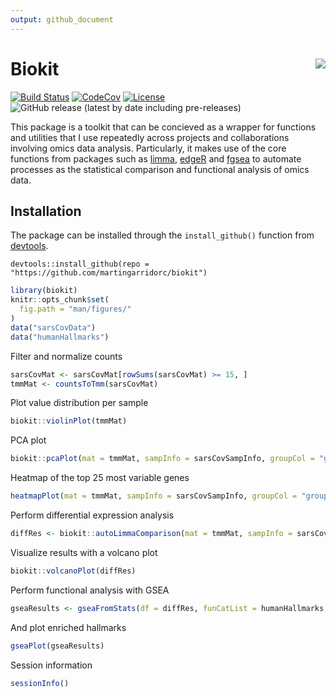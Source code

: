 ```yaml
---
output: github_document
---
```


# Biokit <img src="man/figures/biokit_logo.svg" align="right" />

[![Build Status](https://travis-ci.com/martingarridorc/biokit.svg?branch=master)](https://travis-ci.com/martingarridorc/biokit)
[![CodeCov](https://codecov.io/gh/martingarridorc/biokit/branch/master/graph/badge.svg)](https://codecov.io/gh/martingarridorc/biokit/)
[![License](https://img.shields.io/github/license/martingarridorc/biokit.svg?color=yellow)](https://github.com/martingarridorc/biokit/blob/master/LICENSE)
![GitHub release (latest by date including pre-releases)](https://img.shields.io/github/v/release/martingarridorc/biokit?include_prereleases)

This package is a toolkit that can be concieved as a wrapper for functions and utilities that I use repeatedly across projects and collaborations involving omics data analysis. Particularly, it makes use of the core functions from packages such as [limma](https://bioconductor.org/packages/release/bioc/html/limma.html), [edgeR](https://bioconductor.org/packages/release/bioc/html/edgeR.html) and [fgsea](https://bioconductor.org/packages/release/bioc/html/fgsea.html) to automate processes as the statistical comparison and functional analysis of omics data.

## Installation

The package can be installed through the `install_github()` function from [devtools](https://cran.r-project.org/web/packages/devtools/index.html).

```
devtools::install_github(repo = "https://github.com/martingarridorc/biokit")
```

```r
library(biokit)
knitr::opts_chunk$set(
  fig.path = "man/figures/"
)
data("sarsCovData")
data("humanHallmarks")
```

Filter and normalize counts

```r
sarsCovMat <- sarsCovMat[rowSums(sarsCovMat) >= 15, ]
tmmMat <- countsToTmm(sarsCovMat)
```

Plot value distribution per sample

```r
biokit::violinPlot(tmmMat)
```


PCA plot

```r
biokit::pcaPlot(mat = tmmMat, sampInfo = sarsCovSampInfo, groupCol = "group")
```

Heatmap of the top 25 most variable genes

```r
heatmapPlot(mat = tmmMat, sampInfo = sarsCovSampInfo, groupCol = "group",scaleBy = "row",  nTop = 25)
```

Perform differential expression analysis

```r
diffRes <- biokit::autoLimmaComparison(mat = tmmMat, sampInfo = sarsCovSampInfo, groupCol = "group")
```

Visualize results with a volcano plot

```r
biokit::volcanoPlot(diffRes)
```

Perform functional analysis with GSEA

```r
gseaResults <- gseaFromStats(df = diffRes, funCatList = humanHallmarks, rankCol = "logFc", splitCol = "comparison")
```

And plot enriched hallmarks

```r
gseaPlot(gseaResults)
```

Session information

```r
sessionInfo()
```



